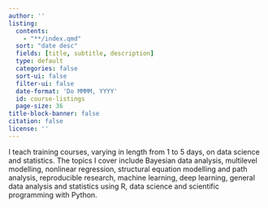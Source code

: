 ```yaml
---
author: ''
listing:
  contents:
    - "**/index.qmd"
  sort: "date desc"
  fields: [title, subtitle, description]
  type: default
  categories: false
  sort-ui: false
  filter-ui: false
  date-format: 'Do MMMM, YYYY'
  id: course-listings
  page-size: 36
title-block-banner: false
citation: false
license: ''
---
```


::: {#course-listings-head}
I teach training courses, varying in length from 1 to 5 days, on data science and statistics. The topics I cover include Bayesian data analysis, multilevel modelling, nonlinear regression, structural equation modelling and path analysis, reproducible research, machine learning, deep learning, general data analysis and statistics using R, data science and scientific programming with Python.
:::


::: {#course-listings}
:::


